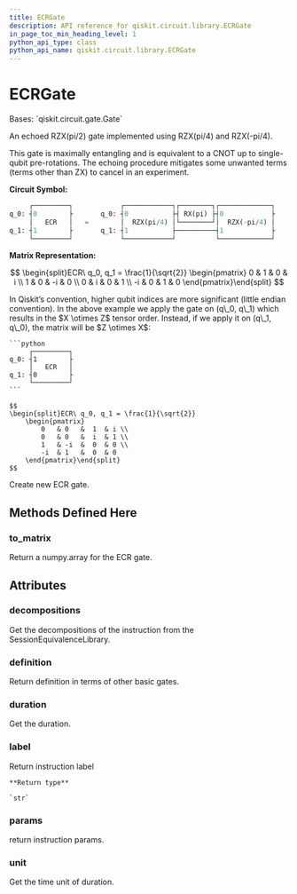 ```yaml
---
title: ECRGate
description: API reference for qiskit.circuit.library.ECRGate
in_page_toc_min_heading_level: 1
python_api_type: class
python_api_name: qiskit.circuit.library.ECRGate
---
```


# ECRGate

<Class id="qiskit.circuit.library.ECRGate" github="https://github.com/qiskit/qiskit/tree/stable/0.18/qiskit/circuit/library/standard_gates/ecr.py" signature="ECRGate">
  Bases: `qiskit.circuit.gate.Gate`

  An echoed RZX(pi/2) gate implemented using RZX(pi/4) and RZX(-pi/4).

  This gate is maximally entangling and is equivalent to a CNOT up to single-qubit pre-rotations. The echoing procedure mitigates some unwanted terms (terms other than ZX) to cancel in an experiment.

  **Circuit Symbol:**

  ```python
       ┌─────────┐            ┌────────────┐┌────────┐┌─────────────┐
  q_0: ┤0        ├       q_0: ┤0           ├┤ RX(pi) ├┤0            ├
       │   ECR   │   =        │  RZX(pi/4) │└────────┘│  RZX(-pi/4) │
  q_1: ┤1        ├       q_1: ┤1           ├──────────┤1            ├
       └─────────┘            └────────────┘          └─────────────┘
  ```

  **Matrix Representation:**

  $$
  \begin{split}ECR\ q_0, q_1 = \frac{1}{\sqrt{2}}
      \begin{pmatrix}
          0   & 1   &  0  & i \\
          1   & 0   &  -i & 0 \\
          0   & i   &  0  & 1 \\
          -i  & 0   &  1  & 0
      \end{pmatrix}\end{split}
  $$

  <Admonition title="Note" type="note">
    In Qiskit’s convention, higher qubit indices are more significant (little endian convention). In the above example we apply the gate on (q\_0, q\_1) which results in the $X \otimes Z$ tensor order. Instead, if we apply it on (q\_1, q\_0), the matrix will be $Z \otimes X$:

    ```python
         ┌─────────┐
    q_0: ┤1        ├
         │   ECR   │
    q_1: ┤0        ├
         └─────────┘
    ```

    $$
    \begin{split}ECR\ q_0, q_1 = \frac{1}{\sqrt{2}}
        \begin{pmatrix}
            0   & 0   &  1  & i \\
            0   & 0   &  i  & 1 \\
            1   & -i  &  0  & 0 \\
            -i  & 1   &  0  & 0
        \end{pmatrix}\end{split}
    $$
  </Admonition>

  Create new ECR gate.

  ## Methods Defined Here

  ### to\_matrix

  <Function id="qiskit.circuit.library.ECRGate.to_matrix" signature="ECRGate.to_matrix()">
    Return a numpy.array for the ECR gate.
  </Function>

  ## Attributes

  ### decompositions

  <Attribute id="qiskit.circuit.library.ECRGate.decompositions" name="decompositions">
    Get the decompositions of the instruction from the SessionEquivalenceLibrary.
  </Attribute>

  ### definition

  <Attribute id="qiskit.circuit.library.ECRGate.definition" name="definition">
    Return definition in terms of other basic gates.
  </Attribute>

  ### duration

  <Attribute id="qiskit.circuit.library.ECRGate.duration" name="duration">
    Get the duration.
  </Attribute>

  ### label

  <Attribute id="qiskit.circuit.library.ECRGate.label" name="label">
    Return instruction label

    **Return type**

    `str`
  </Attribute>

  ### params

  <Attribute id="qiskit.circuit.library.ECRGate.params" name="params">
    return instruction params.
  </Attribute>

  ### unit

  <Attribute id="qiskit.circuit.library.ECRGate.unit" name="unit">
    Get the time unit of duration.
  </Attribute>
</Class>

